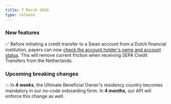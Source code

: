 ```yaml
---
title: 7 March 2024
type: release
---
```


### New features

✅ Before initiating a credit transfer to a Swan account from a Dutch financial institution, payers can now [check the account holder's name and account status](/topics/payments/credit-transfers/sepa/#beneficiary-verification).
This will remove current friction when receiving SEPA Credit Transfers from the Netherlands.

### Upcoming breaking changes

💥 In **4 weeks**, the Ultimate Beneficial Owner's residency country becomes mandatory in our no-code onboarding form.
In **4 months**, our API will enforce this change as well.